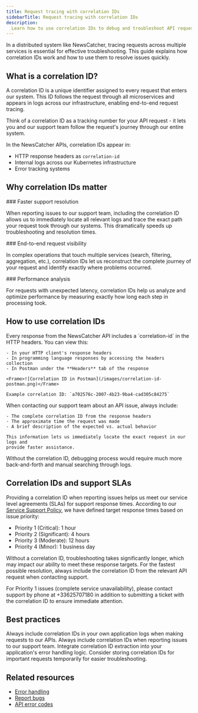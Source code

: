 ```yaml
---
title: Request tracing with correlation IDs
sidebarTitle: Request tracing with correlation IDs
description:
  Learn how to use correlation IDs to debug and troubleshoot API requests
---
```


In a distributed system like NewsCatcher, tracing requests across multiple
services is essential for effective troubleshooting. This guide explains how
correlation IDs work and how to use them to resolve issues quickly.

## What is a correlation ID?

A correlation ID is a unique identifier assigned to every request that enters
our system. This ID follows the request through all microservices and appears in
logs across our infrastructure, enabling end-to-end request tracing.

<Tip>
  Think of a correlation ID as a tracking number for your API request - it lets
  you and our support team follow the request's journey through our entire
  system.
</Tip>

In the NewsCatcher APIs, correlation IDs appear in:

- HTTP response headers as `correlation-id`
- Internal logs across our Kubernetes infrastructure
- Error tracking systems

## Why correlation IDs matter

<Info>
### Faster support resolution

When reporting issues to our support team, including the correlation ID allows
us to immediately locate all relevant logs and trace the exact path your request
took through our systems. This dramatically speeds up troubleshooting and
resolution times.

</Info>
<Info>
### End-to-end request visibility

In complex operations that touch multiple services (search, filtering,
aggregation, etc.), correlation IDs let us reconstruct the complete journey of
your request and identify exactly where problems occurred.

</Info>
<Info>
### Performance analysis

For requests with unexpected latency, correlation IDs help us analyze and
optimize performance by measuring exactly how long each step in processing took.

</Info>

## How to use correlation IDs

<Steps>
  <Step title="Find your correlation ID in response headers">
    Every response from the NewsCatcher API includes a `correlation-id` in the HTTP headers. You can view this:

    - In your HTTP client's response headers
    - In programming language responses by accessing the headers collection
    - In Postman under the **Headers** tab of the response

    <Frame>![Correlation ID in Postman](/images/correlation-id-postman.png)</Frame>

    Example correlation ID: `a702576c-2007-4b23-9ba4-cad305c84275`

</Step>
  <Step title="Include your correlation IDs in support requests">
    When contacting our support team about an API issue, always include:

    - The complete correlation ID from the response headers
    - The approximate time the request was made
    - A brief description of the expected vs. actual behavior

    This information lets us immediately locate the exact request in our logs and
    provide faster assistance.

  </Step>
</Steps>

<Note>
  Without the correlation ID, debugging process would require much more
  back-and-forth and manual searching through logs.
</Note>

## Correlation IDs and support SLAs

Providing a correlation ID when reporting issues helps us meet our service level
agreements (SLAs) for support response times. According to our
[Service Support Policy](https://www.newscatcherapi.com/services-support-policy),
we have defined target response times based on issue priority:

- Priority 1 (Critical): 1 hour
- Priority 2 (Significant): 4 hours
- Priority 3 (Moderate): 12 hours
- Priority 4 (Minor): 1 business day

Without a correlation ID, troubleshooting takes significantly longer, which may
impact our ability to meet these response targets. For the fastest possible
resolution, always include the correlation ID from the relevant API request when
contacting support.

<Warning>
  For Priority 1 issues (complete service unavailability), please contact
  support by phone at +33625707180 in addition to submitting a ticket with the
  correlation ID to ensure immediate attention.
</Warning>

## Best practices

<CardGroup cols={2}>
  <Card title="Log correlation IDs" icon="pencil">
    Always include correlation IDs in your own application logs when making
    requests to our APIs.
  </Card>
  <Card title="Report with correlation IDs" icon="bug">
    Always include correlation IDs when reporting issues to our support team.
  </Card>
  <Card title="Include in error reporting" icon="triangle-exclamation">
    Integrate correlation ID extraction into your application's error handling
    logic.
  </Card>
  <Card title="Keep for later reference" icon="clock">
    Consider storing correlation IDs for important requests temporarily for
    easier troubleshooting.
  </Card>
</CardGroup>

## Related resources

- [Error handling](/v3/documentation/troubleshooting/error-handling)
- [Report bugs](/v3/documentation/troubleshooting/report-bugs)
- [API error codes](/v3/api-reference/overview/errors)
